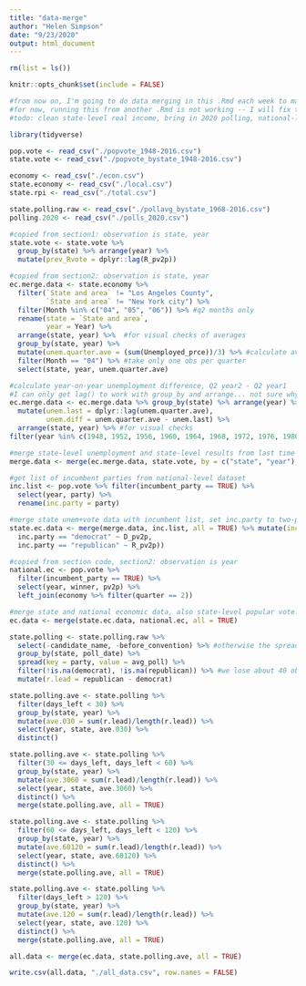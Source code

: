 ```yaml
---
title: "data-merge"
author: "Helen Simpson"
date: "9/23/2020"
output: html_document
---
```


```r
rm(list = ls())

knitr::opts_chunk$set(include = FALSE)

#from now on, I'm going to do data merging in this .Rmd each week to make a complete dataset that I can then use in each blog post's .Rmd in order to do the week's analysis. This way I will have all variables easily accessible and I won't have to repeat code.
#for now, running this from another .Rmd is not working -- I will fix this in future!
#todo: clean state-level real income, bring in 2020 polling, national-level polling

library(tidyverse)

pop.vote <- read_csv("./popvote_1948-2016.csv")
state.vote <- read_csv("./popvote_bystate_1948-2016.csv")

economy <- read_csv("./econ.csv")
state.economy <- read_csv("./local.csv")
state.rpi <- read_csv("./total.csv")

state.polling.raw <- read_csv("./pollavg_bystate_1968-2016.csv")
polling.2020 <- read_csv("./polls_2020.csv")
```

```r
#copied from section1: observation is state, year
state.vote <- state.vote %>% 
  group_by(state) %>% arrange(year) %>% 
  mutate(prev_Rvote = dplyr::lag(R_pv2p))
```

```r
#copied from section2: observation is state, year
ec.merge.data <- state.economy %>% 
  filter(`State and area` != "Los Angeles County",
         `State and area` != "New York city") %>% 
  filter(Month %in% c("04", "05", "06")) %>% #q2 months only
  rename(state = `State and area`,
         year = Year) %>% 
  arrange(state, year) %>%  #for visual checks of averages
  group_by(state, year) %>% 
  mutate(unem.quarter.ave = (sum(Unemployed_prce))/3) %>% #calculate average unem for the quarter
  filter(Month == "04") %>% #take only one obs per quarter
  select(state, year, unem.quarter.ave)

#calculate year-on-year unemployment difference, Q2 year2 - Q2 year1
#I can only get lag() to work with group_by and arrange... not sure why
ec.merge.data <- ec.merge.data %>% group_by(state) %>% arrange(year) %>%
  mutate(unem.last = dplyr::lag(unem.quarter.ave), 
         unem.diff = unem.quarter.ave - unem.last) %>% 
  arrange(state, year) %>% #for visual checks
filter(year %in% c(1948, 1952, 1956, 1960, 1964, 1968, 1972, 1976, 1980, 1984, 1988, 1992, 1996, 2000, 2004, 2008, 2012, 2016, 2020)) #election years only

#merge state-level unemployment and state-level results from last time
merge.data <- merge(ec.merge.data, state.vote, by = c("state", "year"), all = TRUE)

#get list of incumbent parties from national-level dataset
inc.list <- pop.vote %>% filter(incumbent_party == TRUE) %>% 
  select(year, party) %>% 
  rename(inc.party = party)

#merge state unem+vote data with incumbent list, set inc.party to two-party vote share of incumbent party
state.ec.data <- merge(merge.data, inc.list, all = TRUE) %>% mutate(inc.vote = case_when(
  inc.party == "democrat" ~ D_pv2p,
  inc.party == "republican" ~ R_pv2p))

#copied from section code, section2: observation is year
national.ec <- pop.vote %>% 
  filter(incumbent_party == TRUE) %>%
  select(year, winner, pv2p) %>%
  left_join(economy %>% filter(quarter == 2))

#merge state and national economic data, also state-level popular vote: observation is state, year
ec.data <- merge(state.ec.data, national.ec, all = TRUE)
```

```r

state.polling <- state.polling.raw %>% 
  select(-candidate_name, -before_convention) %>% #otherwise the spread won't match them up
  group_by(state, poll_date) %>% 
  spread(key = party, value = avg_poll) %>% 
  filter(!is.na(democrat), !is.na(republican)) %>% #we lose about 40 obs for both
  mutate(r.lead = republican - democrat)

state.polling.ave <- state.polling %>% 
  filter(days_left < 30) %>% 
  group_by(state, year) %>% 
  mutate(ave.030 = sum(r.lead)/length(r.lead)) %>% 
  select(year, state, ave.030) %>% 
  distinct()

state.polling.ave <- state.polling %>% 
  filter(30 <= days_left, days_left < 60) %>% 
  group_by(state, year) %>% 
  mutate(ave.3060 = sum(r.lead)/length(r.lead)) %>% 
  select(year, state, ave.3060) %>% 
  distinct() %>% 
  merge(state.polling.ave, all = TRUE)

state.polling.ave <- state.polling %>% 
  filter(60 <= days_left, days_left < 120) %>% 
  group_by(state, year) %>% 
  mutate(ave.60120 = sum(r.lead)/length(r.lead)) %>% 
  select(year, state, ave.60120) %>% 
  distinct() %>% 
  merge(state.polling.ave, all = TRUE)

state.polling.ave <- state.polling %>% 
  filter(days_left > 120) %>% 
  group_by(state, year) %>% 
  mutate(ave.120 = sum(r.lead)/length(r.lead)) %>% 
  select(year, state, ave.120) %>% 
  distinct() %>% 
  merge(state.polling.ave, all = TRUE)

all.data <- merge(ec.data, state.polling.ave, all = TRUE)

write.csv(all.data, "./all_data.csv", row.names = FALSE)
```


